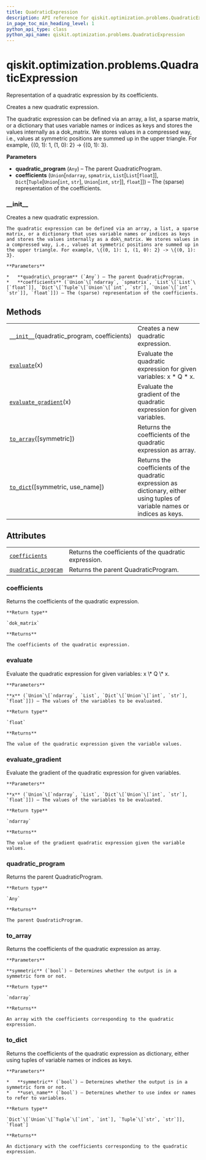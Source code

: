 ```yaml
---
title: QuadraticExpression
description: API reference for qiskit.optimization.problems.QuadraticExpression
in_page_toc_min_heading_level: 1
python_api_type: class
python_api_name: qiskit.optimization.problems.QuadraticExpression
---
```


# qiskit.optimization.problems.QuadraticExpression

<Class id="qiskit.optimization.problems.QuadraticExpression" isDedicatedPage={true} github="https://github.com/qiskit-community/qiskit-aqua/tree/stable/0.9/qiskit/optimization/problems/quadratic_expression.py" signature="QuadraticExpression(quadratic_program, coefficients)">
  Representation of a quadratic expression by its coefficients.

  Creates a new quadratic expression.

  The quadratic expression can be defined via an array, a list, a sparse matrix, or a dictionary that uses variable names or indices as keys and stores the values internally as a dok\_matrix. We stores values in a compressed way, i.e., values at symmetric positions are summed up in the upper triangle. For example, \{(0, 1): 1, (1, 0): 2} -> \{(0, 1): 3}.

  **Parameters**

  *   **quadratic\_program** (`Any`) – The parent QuadraticProgram.
  *   **coefficients** (`Union`\[`ndarray`, `spmatrix`, `List`\[`List`\[`float`]], `Dict`\[`Tuple`\[`Union`\[`int`, `str`], `Union`\[`int`, `str`]], `float`]]) – The (sparse) representation of the coefficients.

  ### \_\_init\_\_

  <Function id="qiskit.optimization.problems.QuadraticExpression.__init__" name="__init__" signature="__init__(quadratic_program, coefficients)">
    Creates a new quadratic expression.

    The quadratic expression can be defined via an array, a list, a sparse matrix, or a dictionary that uses variable names or indices as keys and stores the values internally as a dok\_matrix. We stores values in a compressed way, i.e., values at symmetric positions are summed up in the upper triangle. For example, \{(0, 1): 1, (1, 0): 2} -> \{(0, 1): 3}.

    **Parameters**

    *   **quadratic\_program** (`Any`) – The parent QuadraticProgram.
    *   **coefficients** (`Union`\[`ndarray`, `spmatrix`, `List`\[`List`\[`float`]], `Dict`\[`Tuple`\[`Union`\[`int`, `str`], `Union`\[`int`, `str`]], `float`]]) – The (sparse) representation of the coefficients.
  </Function>

  ## Methods

  |                                                                                                                                                                        |                                                                                                                               |
  | ---------------------------------------------------------------------------------------------------------------------------------------------------------------------- | ----------------------------------------------------------------------------------------------------------------------------- |
  | [`__init__`](#qiskit.optimization.problems.QuadraticExpression.__init__ "qiskit.optimization.problems.QuadraticExpression.__init__")(quadratic\_program, coefficients) | Creates a new quadratic expression.                                                                                           |
  | [`evaluate`](#qiskit.optimization.problems.QuadraticExpression.evaluate "qiskit.optimization.problems.QuadraticExpression.evaluate")(x)                                | Evaluate the quadratic expression for given variables: x \* Q \* x.                                                           |
  | [`evaluate_gradient`](#qiskit.optimization.problems.QuadraticExpression.evaluate_gradient "qiskit.optimization.problems.QuadraticExpression.evaluate_gradient")(x)     | Evaluate the gradient of the quadratic expression for given variables.                                                        |
  | [`to_array`](#qiskit.optimization.problems.QuadraticExpression.to_array "qiskit.optimization.problems.QuadraticExpression.to_array")(\[symmetric])                     | Returns the coefficients of the quadratic expression as array.                                                                |
  | [`to_dict`](#qiskit.optimization.problems.QuadraticExpression.to_dict "qiskit.optimization.problems.QuadraticExpression.to_dict")(\[symmetric, use\_name])             | Returns the coefficients of the quadratic expression as dictionary, either using tuples of variable names or indices as keys. |

  ## Attributes

  |                                                                                                                                                                 |                                                       |
  | --------------------------------------------------------------------------------------------------------------------------------------------------------------- | ----------------------------------------------------- |
  | [`coefficients`](#qiskit.optimization.problems.QuadraticExpression.coefficients "qiskit.optimization.problems.QuadraticExpression.coefficients")                | Returns the coefficients of the quadratic expression. |
  | [`quadratic_program`](#qiskit.optimization.problems.QuadraticExpression.quadratic_program "qiskit.optimization.problems.QuadraticExpression.quadratic_program") | Returns the parent QuadraticProgram.                  |

  ### coefficients

  <Function id="qiskit.optimization.problems.QuadraticExpression.coefficients" name="coefficients" signature="property coefficients">
    Returns the coefficients of the quadratic expression.

    **Return type**

    `dok_matrix`

    **Returns**

    The coefficients of the quadratic expression.
  </Function>

  ### evaluate

  <Function id="qiskit.optimization.problems.QuadraticExpression.evaluate" name="evaluate" signature="evaluate(x)">
    Evaluate the quadratic expression for given variables: x \* Q \* x.

    **Parameters**

    **x** (`Union`\[`ndarray`, `List`, `Dict`\[`Union`\[`int`, `str`], `float`]]) – The values of the variables to be evaluated.

    **Return type**

    `float`

    **Returns**

    The value of the quadratic expression given the variable values.
  </Function>

  ### evaluate\_gradient

  <Function id="qiskit.optimization.problems.QuadraticExpression.evaluate_gradient" name="evaluate_gradient" signature="evaluate_gradient(x)">
    Evaluate the gradient of the quadratic expression for given variables.

    **Parameters**

    **x** (`Union`\[`ndarray`, `List`, `Dict`\[`Union`\[`int`, `str`], `float`]]) – The values of the variables to be evaluated.

    **Return type**

    `ndarray`

    **Returns**

    The value of the gradient quadratic expression given the variable values.
  </Function>

  ### quadratic\_program

  <Function id="qiskit.optimization.problems.QuadraticExpression.quadratic_program" name="quadratic_program" signature="property quadratic_program">
    Returns the parent QuadraticProgram.

    **Return type**

    `Any`

    **Returns**

    The parent QuadraticProgram.
  </Function>

  ### to\_array

  <Function id="qiskit.optimization.problems.QuadraticExpression.to_array" name="to_array" signature="to_array(symmetric=False)">
    Returns the coefficients of the quadratic expression as array.

    **Parameters**

    **symmetric** (`bool`) – Determines whether the output is in a symmetric form or not.

    **Return type**

    `ndarray`

    **Returns**

    An array with the coefficients corresponding to the quadratic expression.
  </Function>

  ### to\_dict

  <Function id="qiskit.optimization.problems.QuadraticExpression.to_dict" name="to_dict" signature="to_dict(symmetric=False, use_name=False)">
    Returns the coefficients of the quadratic expression as dictionary, either using tuples of variable names or indices as keys.

    **Parameters**

    *   **symmetric** (`bool`) – Determines whether the output is in a symmetric form or not.
    *   **use\_name** (`bool`) – Determines whether to use index or names to refer to variables.

    **Return type**

    `Dict`\[`Union`\[`Tuple`\[`int`, `int`], `Tuple`\[`str`, `str`]], `float`]

    **Returns**

    An dictionary with the coefficients corresponding to the quadratic expression.
  </Function>
</Class>

